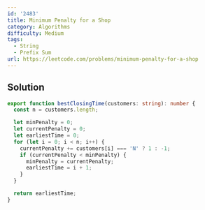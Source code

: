```yaml
---
id: '2483'
title: Minimum Penalty for a Shop
category: Algorithms
difficulty: Medium
tags:
  - String
  - Prefix Sum
url: https://leetcode.com/problems/minimum-penalty-for-a-shop
---
```


## Solution

```typescript filename="solution.ts" copy
export function bestClosingTime(customers: string): number {
  const n = customers.length;

  let minPenalty = 0;
  let currentPenalty = 0;
  let earliestTime = 0;
  for (let i = 0; i < n; i++) {
    currentPenalty += customers[i] === 'N' ? 1 : -1;
    if (currentPenalty < minPenalty) {
      minPenalty = currentPenalty;
      earliestTime = i + 1;
    }
  }

  return earliestTime;
}
```
